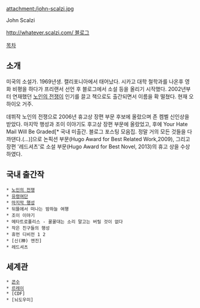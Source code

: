attachment:/john-scalzi.jpg

John Scalzi

[[http://whatever.scalzi.com/ 블로그]]

[[목차]]

== 소개 ==
미국의 소설가. 1969년생. 캘리포니아에서 태어났다. 시카고 대학 철학과를 나온후 영화 비평을 하다가 프리랜서 선언 후 블로그에서 소설 등을 올리기 시작했다. 2002년부터 연재했던 [[노인의 전쟁]]이 인기를 끌고 책으로도 출간되면서 이름을 확 떨쳤다. 현재 오하이오 거주.

데뷔작 노인의 전쟁으로 2006년 휴고상 장편 부문 후보에 올랐으며 존 켐벨 신인상을 받았다. 마지막 행성과 조이 이야기도 후고상 장편 부문에 올랐었고, 후에 Your Hate Mail Will Be Graded[* 국내 미출간. 블로그 포스팅 모음집. 정말 거의 모든 것들을 다 까댄다.(...)]으로 논픽션 부문(Hugo Award for Best Related Work,2009), 그리고 장편 '레드셔츠'로 소설 부문(Hugo Award for Best Novel, 2013)의 휴고 상을 수상하였다.

== 국내 출간작 ==
 * [[노인의 전쟁]]
 * [[유령여단]]
 * [[마지막 행성]]
 * 뒤뜰에서 떠나는 밤하늘 여행 
 * 조이 이야기 
 * 메타트로폴리스 - 꿀꿀대는 소리 말고는 버릴 것이 없다
 * 작은 친구들의 행성 
 * 휴먼 디비전 1 2 
 * [신(神) 엔진]
 * 레드셔츠
== 세계관 ==
 * [[콘수]]
 * [[르레이]]
 * [CDF]
 * [뇌도우미]
